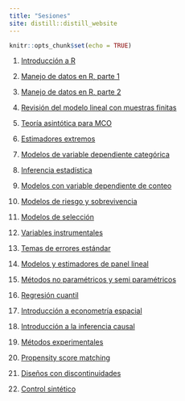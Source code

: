 ```yaml
---
title: "Sesiones"
site: distill::distill_website
---
```


```r
knitr::opts_chunk$set(echo = TRUE)
```

1. [Introducción a R](./slides/intro_r.html)

2. [Manejo de datos en R, parte 1](./slides/manejo_datos_r_1.html)

3. [Manejo de datos en R, parte 2](./slides/manejo_datos_r_2.html)

4. [Revisión del modelo lineal con muestras finitas](./slides/recordatorio_mco.html)

5. [Teoría asintótica para MCO](./slides/teoria_asintotica.html)

6. [Estimadores extremos](./slides/estimadores_extremos_mv.html)

7. [Modelos de variable dependiente categórica](./slides/dependiente_categorica.html)

8. [Inferencia estadística](./slides/inferencia_estadistica.html)

9. [Modelos con variable dependiente de conteo](./slides/conteo.html)

10. [Modelos de riesgo y sobrevivencia](./slides/duracion.html)

11. [Modelos de selección](./slides/muestra_seleccionada.html)

12. [Variables instrumentales](./slides/variables_instrumentales.html)

14. [Temas de errores estándar](./slides/errores_estandar.html)

15. [Modelos y estimadores de panel lineal](./slides/panel_lineal.html)

18. [Métodos no paramétricos y semi paramétricos](./slides/no_parametricos.html)

18. [Regresión cuantil](./slides/cuantil.html)

19. [Introducción  a econometría espacial](./slides/espacial.html)

20. [Introducción a la inferencia causal](./slides/inferencia_causal.html)

21. [Métodos experimentales](./slides/experimentales.html)

23. [Propensity score matching](./slides/matching.html)

24. [Diseños con discontinuidades](./slides/discontinuidades.html)

25. [Control sintético](./slides/control_sintetico.html)